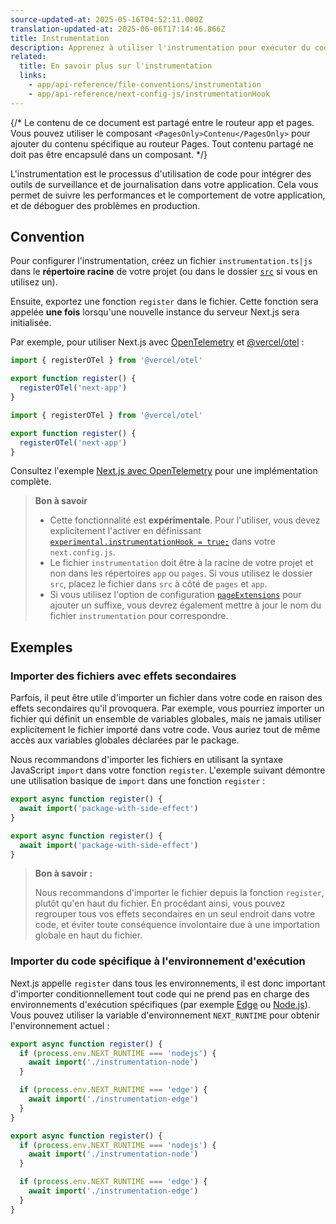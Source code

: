 ```yaml
---
source-updated-at: 2025-05-16T04:52:11.000Z
translation-updated-at: 2025-06-06T17:14:46.866Z
title: Instrumentation
description: Apprenez à utiliser l'instrumentation pour exécuter du code au démarrage du serveur dans votre application Next.js
related:
  title: En savoir plus sur l'instrumentation
  links:
    - app/api-reference/file-conventions/instrumentation
    - app/api-reference/next-config-js/instrumentationHook
---
```


{/* Le contenu de ce document est partagé entre le routeur app et pages. Vous pouvez utiliser le composant `<PagesOnly>Contenu</PagesOnly>` pour ajouter du contenu spécifique au routeur Pages. Tout contenu partagé ne doit pas être encapsulé dans un composant. */}

L'instrumentation est le processus d'utilisation de code pour intégrer des outils de surveillance et de journalisation dans votre application. Cela vous permet de suivre les performances et le comportement de votre application, et de déboguer des problèmes en production.

## Convention

Pour configurer l'instrumentation, créez un fichier `instrumentation.ts|js` dans le **répertoire racine** de votre projet (ou dans le dossier [`src`](/docs/app/building-your-application/configuring/src-directory) si vous en utilisez un).

Ensuite, exportez une fonction `register` dans le fichier. Cette fonction sera appelée **une fois** lorsqu'une nouvelle instance du serveur Next.js sera initialisée.

Par exemple, pour utiliser Next.js avec [OpenTelemetry](https://opentelemetry.io/) et [@vercel/otel](https://vercel.com/docs/observability/otel-overview) :

```ts filename="instrumentation.ts" switcher
import { registerOTel } from '@vercel/otel'

export function register() {
  registerOTel('next-app')
}
```

```js filename="instrumentation.js" switcher
import { registerOTel } from '@vercel/otel'

export function register() {
  registerOTel('next-app')
}
```

Consultez l'exemple [Next.js avec OpenTelemetry](https://github.com/vercel/next.js/tree/canary/examples/with-opentelemetry) pour une implémentation complète.

> **Bon à savoir**
>
> - Cette fonctionnalité est **expérimentale**. Pour l'utiliser, vous devez explicitement l'activer en définissant [`experimental.instrumentationHook = true;`](/docs/app/api-reference/next-config-js/instrumentationHook) dans votre `next.config.js`.
> - Le fichier `instrumentation` doit être à la racine de votre projet et non dans les répertoires `app` ou `pages`. Si vous utilisez le dossier `src`, placez le fichier dans `src` à côté de `pages` et `app`.
> - Si vous utilisez l'option de configuration [`pageExtensions`](/docs/app/api-reference/next-config-js/pageExtensions) pour ajouter un suffixe, vous devrez également mettre à jour le nom du fichier `instrumentation` pour correspondre.

## Exemples

### Importer des fichiers avec effets secondaires

Parfois, il peut être utile d'importer un fichier dans votre code en raison des effets secondaires qu'il provoquera. Par exemple, vous pourriez importer un fichier qui définit un ensemble de variables globales, mais ne jamais utiliser explicitement le fichier importé dans votre code. Vous auriez tout de même accès aux variables globales déclarées par le package.

Nous recommandons d'importer les fichiers en utilisant la syntaxe JavaScript `import` dans votre fonction `register`. L'exemple suivant démontre une utilisation basique de `import` dans une fonction `register` :

```ts filename="instrumentation.ts" switcher
export async function register() {
  await import('package-with-side-effect')
}
```

```js filename="instrumentation.js" switcher
export async function register() {
  await import('package-with-side-effect')
}
```

> **Bon à savoir :**
>
> Nous recommandons d'importer le fichier depuis la fonction `register`, plutôt qu'en haut du fichier. En procédant ainsi, vous pouvez regrouper tous vos effets secondaires en un seul endroit dans votre code, et éviter toute conséquence involontaire due à une importation globale en haut du fichier.

### Importer du code spécifique à l'environnement d'exécution

Next.js appelle `register` dans tous les environnements, il est donc important d'importer conditionnellement tout code qui ne prend pas en charge des environnements d'exécution spécifiques (par exemple [Edge](/docs/app/building-your-application/rendering/edge-and-nodejs-runtimes#edge-runtime) ou [Node.js](/docs/app/building-your-application/rendering/edge-and-nodejs-runtimes#nodejs-runtime)). Vous pouvez utiliser la variable d'environnement `NEXT_RUNTIME` pour obtenir l'environnement actuel :

```ts filename="instrumentation.ts" switcher
export async function register() {
  if (process.env.NEXT_RUNTIME === 'nodejs') {
    await import('./instrumentation-node')
  }

  if (process.env.NEXT_RUNTIME === 'edge') {
    await import('./instrumentation-edge')
  }
}
```

```js filename="instrumentation.js" switcher
export async function register() {
  if (process.env.NEXT_RUNTIME === 'nodejs') {
    await import('./instrumentation-node')
  }

  if (process.env.NEXT_RUNTIME === 'edge') {
    await import('./instrumentation-edge')
  }
}
```